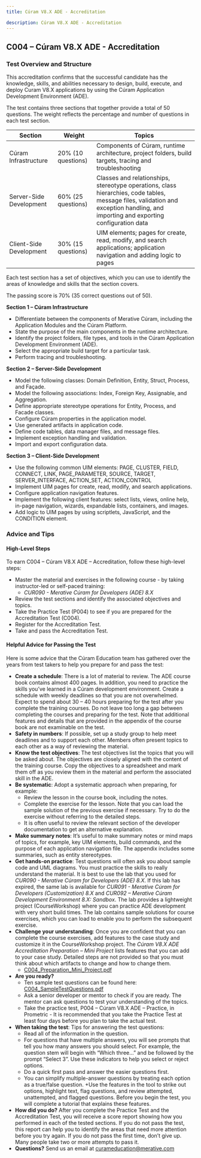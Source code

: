 ```yaml
---
title: Cúram V8.X ADE - Accreditation

description: Cúram V8.X ADE - Accreditation
---
```


## C004 – Cúram V8.X ADE - Accreditation

### Test Overview and Structure

This accreditation confirms that the successful candidate has the knowledge, skills, and abilities necessary to design, build, execute, and deploy Curam V8.X applications by using the Cúram Application Development Environment (ADE).

The test contains three sections that together provide a total of 50 questions. The weight reflects the percentage and number of questions in each test section.

| Section | Weight | Topics |
|--------------|--------|--------|
| Cúram Infrastructure | 20% (10 questions) | Components of Cúram, runtime architecture, project folders, build targets, tracing and troubleshooting |
| Server-Side Development | 60% (25 questions) | Classes and relationships, stereotype operations, class hierarchies, code tables, message files, validation and exception handling, and importing and exporting configuration data |
| Client-Side Development | 30% (15 questions) | UIM elements; pages for create, read, modify, and search applications; application navigation and adding logic to pages |

Each test section has a set of objectives, which you can use to identify the areas of knowledge and skills that the section covers.

The passing score is 70% (35 correct questions out of 50).

**Section 1 – Cúram Infrastructure**

+ Differentiate between the components of Merative Cúram, including the Application Modules and the Cúram Platform.
+ State the purpose of the main components in the runtime architecture.
+ Identify the project folders, file types, and tools in the Cúram Application Development Environment (ADE).
+ Select the appropriate build target for a particular task.
+ Perform tracing and troubleshooting.

**Section 2 – Server-Side Development**

+ Model the following classes: Domain Definition, Entity, Struct, Process, and Façade.
+ Model the following associations: Index, Foreign Key, Assignable, and Aggregation.
+ Define appropriate stereotype operations for Entity, Process, and Facade classes.
+ Configure Cúram properties in the application model.
+ Use generated artifacts in application code.
+ Define code tables, data manager files, and message files.
+ Implement exception handling and validation.
+ Import and export configuration data.


**Section 3 – Client-Side Development**

+ Use the following common UIM elements: PAGE, CLUSTER, FIELD, CONNECT, LINK, PAGE_PARAMETER, SOURCE, TARGET, SERVER_INTERFACE, ACTION_SET, ACTION_CONTROL
+ Implement UIM pages for create, read, modify, and search applications.
+ Configure application navigation features.
+ Implement the following client features:  select lists, views, online help, in-page navigation, wizards, expandable lists, containers, and images.
+ Add logic to UIM pages by using scriptlets, JavaScript, and the CONDITION element.


### Advice and Tips

#### High-Level Steps

To earn C004 – Cúram V8.X ADE – Accreditation, follow these high-level steps:

+ Master the material and  exercises in the following course - by taking instructor-led or self-paced training:
    + *CUR090 - Merative Cúram for Developers (ADE) 8.X*
+ Review the test sections and identify the associated objectives and topics.
+ Take the Practice Test (P004) to see if you are prepared for the Accreditation Test (C004). 
+ Register for the Accreditation Test.
+ Take and pass the Accreditation Test.

#### Helpful Advice for Passing the Test

Here is some advice that the Cúram Education team has gathered over the years from test takers to help you prepare for and pass the test:

+ **Create a schedule**: There is a lot of material to review. The ADE course book contains almost 400 pages. In addition, you need to practice the skills you’ve learned in a Cúram development environment. Create a schedule with weekly deadlines so that you are not overwhelmed. Expect to spend about 30 – 40 hours preparing for the test after you complete the training courses. Do not leave too long a gap between completing the courses and preparing for the test. Note that additional features and details that are provided in the appendix of the course book are not examinable on the test.
+ **Safety in numbers**: If possible, set up a study group to help meet deadlines and to support each other. Members often present topics to each other as a way of reviewing the material.
+ **Know the test objectives**: The test objectives list the topics that you will be asked about. The objectives are closely aligned with the content of the training course. Copy the objectives to a spreadsheet and mark them off as you review them in the material and perform the associated skill in the ADE.
+ **Be systematic**: Adopt a systematic approach when preparing, for example:
    + Review the lesson in the course book, including the notes.
    + Complete the exercise for the lesson. Note that you can load the sample solution of the previous exercise if necessary. Try to do the exercise without referring to the detailed steps.
    + It is often useful to review the relevant section of the developer documentation to get an alternative explanation.
+ **Make summary notes**: It’s useful to make summary notes or mind maps of topics, for example, key UIM elements, build commands, and the purpose of each application navigation file. The appendix includes some summaries, such as entity stereotypes.
+ **Get hands-on practice**: Test questions will often ask you about sample code and UML diagrams. You must practice the skills to really understand the material. It is best to use the lab that you used for *CUR090 - Merative Cúram for Developers (ADE) 8.X*. If this lab has expired, the same lab is available for *CUR091 - Merative Cúram for Developers (Customization) 8.X* and *CUR092 – Merative Cúram Development Environment 8.X: Sandbox*. The lab provides a lightweight project (CourseWorkshop) where you can practice ADE development with very short build times. The lab contains sample solutions for course exercises, which you can load to enable you to perform the subsequent exercise.
+ **Challenge your understanding**: Once you are confident that you can complete the course exercises, add features to the case study and customize it in the CourseWorkshop project. The *Cúram V8.X ADE Accreditation Preparation – Mini Project* lists features that you can add to your case study. Detailed steps are not provided so that you must think about which artifacts to change and how to change them.
    + [C004_Preparation_Mini_Project.pdf](/pdf/education/C004_Preparation_Mini_Project.pdf)
+ **Are you ready?**
    + Ten sample test questions can be found here: [C004_SampleTestQuestions.pdf](/pdf/education/C004_SampleTestQuestions.pdf)
    + Ask a senior developer or mentor to check if you are ready. The mentor can ask questions to test your understanding of the topics.
    + Take the practice test, P004 – Cúram V8.X ADE – Practice, in Prometric - It is recommended that you take the Practice Test at least four days before you plan to take the actual test.
+ **When taking the test**: Tips for answering the test questions:
    + Read all of the information in the question.  
    + For questions that have multiple answers, you will see prompts that tell you how many answers you should select. For example, the question stem will begin with “Which three…” and be followed by the prompt “Select 3”. Use these indicators to help you select or reject options.
    + Do a quick first pass and answer the easier questions first.
    + You can simplify multiple-answer questions by treating each option as a true/false question. 
    +Use the features in the tool to strike out options, highlight text, flag questions, and review attempted, unattempted, and flagged questions.  Before you begin the test, you will complete a tutorial that explains these features. 
+ **How did you do?** After you complete the Practice Test and the Accreditation Test, you will receive a score report showing how you performed in each of the tested sections. If you do not pass the test, this report can help you to identify the areas that need more attention before you try again. If you do not pass the first time, don’t give up. Many people take two or more attempts to pass it.
+ **Questions?** Send us an email at [curameducation@merative.com](mailto:curameducation@merative.com)